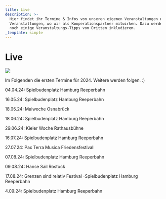 ```yaml
---
title: Live
description: >-
  Hier findet ihr Termine & Infos von unseren eigenen Veranstaltungen und den
  Veranstaltungen, wo wir als Kooperationspartner mitwirken. Dazu werden wir
  noch einige Veranstaltungs-Tipps von Dritten inkludieren.
_template: simple
---
```


# Live

![](</media/Mischa Gohlke Band _ Foto by Marie Tabuena 2.jpeg>)

Im Folgenden die ersten Termine für 2024. Weitere werden folgen. :)

04.04.24: Spielbudenplatz Hamburg Reeperbahn

16.05.24: Spielbudenplatz Hamburg Reeperbahn

18.05.24: Maiwoche Osnabrück

18.06.24: Spielbudenplatz Hamburg Reeperbahn

29.06.24: Kieler Woche Rathausbühne

16.07.24: Spielbudenplatz Hamburg Reeperbahn 

27.07.24: Pax Terra Musica Friedensfestival 

07.08.24: Spielbudenplatz Hamburg Reeperbahn

09.08.24: Hanse Sail Rostock 

17.08.24: Grenzen sind relativ Festival -Spielbudenplatz Hamburg Reeperbahn

4.09.24: Spielbudenplatz Hamburg Reeperbahn



